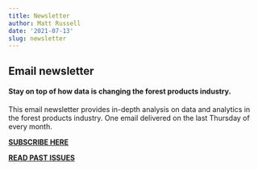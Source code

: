 ```yaml
---
title: Newsletter
author: Matt Russell
date: '2021-07-13'
slug: newsletter
---
```

## Email newsletter  
  
#### Stay on top of how data is changing the forest products industry.
This email newsletter provides in-depth analysis on data and analytics in the forest products industry. One email delivered on the last Thursday of every month.

**[**SUBSCRIBE HERE**](https://mailchi.mp/d96897dc0f46/arbor-analytics)**

**[**READ PAST ISSUES**](https://us4.campaign-archive.com/home/?u=7fef5e59c1561e6fb30381b19&id=dd799e0d20)**